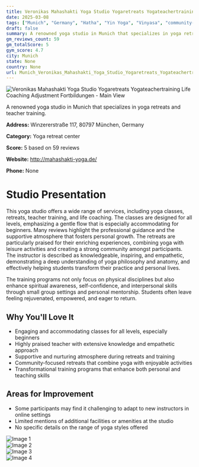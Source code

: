 ```yaml
---
title: Veronikas Mahashakti Yoga Studio Yogaretreats Yogateachertraining Life Coaching Adjustment Fortbildungen
date: 2025-03-08
tags: ["Munich", "Germany", "Hatha", "Yin Yoga", "Vinyasa", "community-focused", "supportive atmosphere", "Munich"]  
draft: false
summary: A renowned yoga studio in Munich that specializes in yoga retreats and teacher training.
gm_reviews_count: 59
gm_totalScore: 5
gym_score: 4.7
city: Munich
state: None
country: None
url: Munich_Veronikas_Mahashakti_Yoga_Studio_Yogaretreats_Yogateachertraining_Life_Coaching_Adjustment_Fortbildungen
---
```


<div className="aspect-[16/9] relative my-8">
  <img 
    src="https://lh5.googleusercontent.com/p/AF1QipNNG7StlCiaaqmhIRW9w92gmv96kdMSWABeNSyF=w1920-h1080-k-no"
    alt="Veronikas Mahashakti Yoga Studio Yogaretreats Yogateachertraining Life Coaching Adjustment Fortbildungen - Main View"
    className="object-cover absolute inset-0 w-full h-full rounded-lg"
  />
</div>

A renowned yoga studio in Munich that specializes in yoga retreats and teacher training.

**Address:** Winzererstraße 117, 80797 München, Germany

**Category:** Yoga retreat center

**Score:** 5 based on 59 reviews

**Website:** http://mahashakti-yoga.de/

**Phone:** None

# Studio Presentation

This yoga studio offers a wide range of services, including yoga classes, retreats, teacher training, and life coaching. The classes are designed for all levels, emphasizing a gentle flow that is especially accommodating for beginners. Many reviews highlight the professional guidance and the supportive atmosphere that fosters personal growth. The retreats are particularly praised for their enriching experiences, combining yoga with leisure activities and creating a strong community amongst participants. The instructor is described as knowledgeable, inspiring, and empathetic, demonstrating a deep understanding of yoga philosophy and anatomy, and effectively helping students transform their practice and personal lives.

The training programs not only focus on physical disciplines but also enhance spiritual awareness, self-confidence, and interpersonal skills through small group settings and personal mentorship. Students often leave feeling rejuvenated, empowered, and eager to return.

## Why You'll Love It

- Engaging and accommodating classes for all levels, especially beginners
- Highly praised teacher with extensive knowledge and empathetic approach
- Supportive and nurturing atmosphere during retreats and training
- Community-focused retreats that combine yoga with enjoyable activities
- Transformational training programs that enhance both personal and teaching skills

## Areas for Improvement

- Some participants may find it challenging to adapt to new instructors in online settings
- Limited mentions of additional facilities or amenities at the studio
- No specific details on the range of yoga styles offered

<div className="grid grid-cols-1 xl:grid-cols-2 gap-4 my-8">
<div className="aspect-[4/3] relative"><img src="https://lh3.googleusercontent.com/p/AF1QipNqypd-0CZjuL2yGPkFnjdt9gEFGTzNNfgeD4e5=w1920-h1080-k-no" alt="Image 1" className="object-cover absolute inset-0 w-full h-full rounded-lg" /></div>
<div className="aspect-[4/3] relative"><img src="https://lh5.googleusercontent.com/p/AF1QipNuBuqITQEd0IGeg2nNZBW1OeUX7-9t8Un63eNO=w1920-h1080-k-no" alt="Image 2" className="object-cover absolute inset-0 w-full h-full rounded-lg" /></div>
<div className="aspect-[4/3] relative"><img src="https://lh5.googleusercontent.com/p/AF1QipPBbTYrl9UBZlByX87NztC1Y12CWVadmCZEuUa-=w1920-h1080-k-no" alt="Image 3" className="object-cover absolute inset-0 w-full h-full rounded-lg" /></div>
<div className="aspect-[4/3] relative"><img src="https://lh5.googleusercontent.com/p/AF1QipMmE4TaWidKsNEE4FjAuNK-lhJ78JenLzrcjPbz=w1920-h1080-k-no" alt="Image 4" className="object-cover absolute inset-0 w-full h-full rounded-lg" /></div>
</div>
